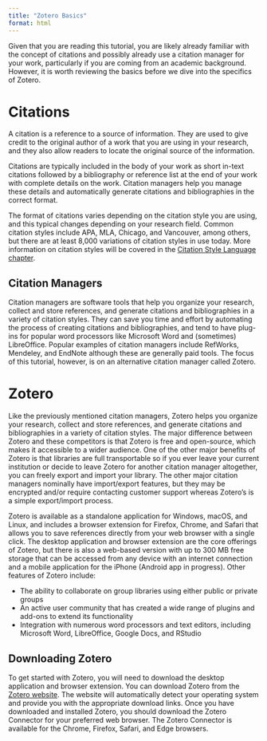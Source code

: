 ```yaml
---
title: "Zotero Basics"
format: html
---
```


Given that you are reading this tutorial, you are likely already familiar with the concept of citations and possibly already use a citation manager for your work, particularly if you are coming from an academic background. However, it is worth reviewing the basics before we dive into the specifics of Zotero.


# Citations

A citation is a reference to a source of information. They are used to give credit to the original author of a work that you are using in your research, and they also allow readers to locate the original source of the information.

Citations are typically included in the body of your work as short in-text citations followed by a bibliography or reference list at the end of your work with complete details on the work. Citation managers help you manage these details and automatically generate citations and bibliographies in the correct format.

The format of citations varies depending on the citation style you are using, and this typical changes depending on your research field. Common citation styles include APA, MLA, Chicago, and Vancouver, among others, but there are at least 8,000 variations of citation styles in use today. More information on citation styles will be covered in the [Citation Style Language chapter](citation_style_language.qmd).


## Citation Managers

Citation managers are software tools that help you organize your research, collect and store references, and generate citations and bibliographies in a variety of citation styles. They can save you time and effort by automating the process of creating citations and bibliographies, and tend to have plug-ins for popular word processors like Microsoft Word and (sometimes) LibreOffice. Popular examples of citation managers include RefWorks, Mendeley, and EndNote although these are generally paid tools. The focus of this tutorial, however, is on an alternative citation manager called Zotero.


# Zotero

Like the previously mentioned citation managers, Zotero helps you organize your research, collect and store references, and generate citations and bibliographies in a variety of citation styles. The major difference between Zotero and these competitors is that Zotero is free and open-source, which makes it accessible to a wider audience. One of the other major benefits of Zotero is that libraries are full transportable so if you ever leave your current institution or decide to leave Zotero for another citation manager altogether, you can freely export and import your library. The other major citation managers nominally have import/export features, but they may be encrypted and/or require contacting customer support whereas Zotero's is a simple export/import process.

Zotero is available as a standalone application for Windows, macOS, and Linux, and includes a browser extension for Firefox, Chrome, and Safari that allows you to save references directly from your web browser with a single click. The desktop application and browser extension are the core offerings of Zotero, but there is also a web-based version with up to 300 MB free storage that can be accessed from any device with an internet connection and a mobile application for the iPhone (Android app in progress). Other features of Zotero include:

* The ability to collaborate on group libraries using either public or private groups
* An active user community that has created a wide range of plugins and add-ons to extend its functionality
* Integration with numerous word processors and text editors, including Microsoft Word, LibreOffice, Google Docs, and RStudio

## Downloading Zotero

To get started with Zotero, you will need to download the desktop application and browser extension. You can download Zotero from the [Zotero website](https://www.zotero.org/download/). The website will automatically detect your operating system and provide you with the appropriate download links. Once you have downloaded and installed Zotero, you should download the Zotero Connector for your preferred web browser. The Zotero Connector is available for the Chrome, Firefox, Safari, and Edge browsers.



